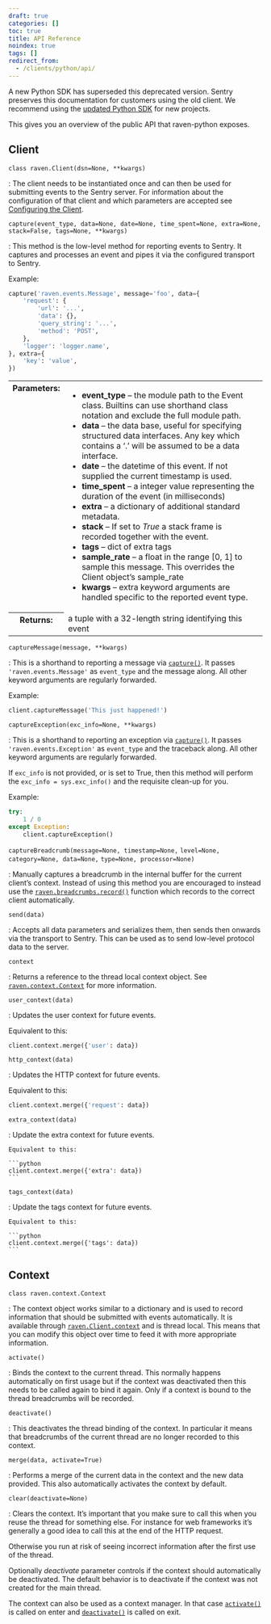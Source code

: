 ```yaml
---
draft: true
categories: []
toc: true
title: API Reference
noindex: true
tags: []
redirect_from:
  - /clients/python/api/
---
```


<Alert level="warning" title="Deprecation Warning">

A new Python SDK has superseded this deprecated version. Sentry preserves this documentation for customers using the old client. We recommend using the [updated Python SDK](/platforms/python/) for new projects.

</Alert>

This gives you an overview of the public API that raven-python exposes.

## Client

<a name="raven.Client" />

`class raven.Client(dsn=None, **kwargs)`

: The client needs to be instantiated once and can then be used for submitting events to the Sentry server. For information about the configuration of that client and which parameters are accepted see [Configuring the Client](/clients/python/advanced/#python-client-config).

<a name="raven.Client.capture" />

`capture(event_type, data=None, date=None, time_spent=None, extra=None, stack=False, tags=None, **kwargs)`

: This method is the low-level method for reporting events to Sentry. It captures and processes an event and pipes it via the configured transport to Sentry.

Example:

```python
capture('raven.events.Message', message='foo', data={
    'request': {
        'url': '...',
        'data': {},
        'query_string': '...',
        'method': 'POST',
    },
    'logger': 'logger.name',
}, extra={
    'key': 'value',
})
```

<table class="table">
  <tbody valign="top">
    <tr>
      <th>Parameters:</th>
      <td>
        <ul>
          <li>
            <strong>event_type</strong> – the module path to the Event class.
            Builtins can use shorthand class notation and exclude the full
            module path.
          </li>
          <li>
            <strong>data</strong> – the data base, useful for specifying
            structured data interfaces. Any key which contains a ‘.’ will be
            assumed to be a data interface.
          </li>
          <li>
            <strong>date</strong> – the datetime of this event. If not supplied
            the current timestamp is used.
          </li>
          <li>
            <strong>time_spent</strong> – a integer value representing the
            duration of the event (in milliseconds)
          </li>
          <li>
            <strong>extra</strong> – a dictionary of additional standard
            metadata.
          </li>
          <li>
            <strong>stack</strong> – If set to <cite>True</cite> a stack frame
            is recorded together with the event.
          </li>
          <li>
            <strong>tags</strong> – dict of extra tags
          </li>
          <li>
            <strong>sample_rate</strong> – a float in the range [0, 1] to sample
            this message. This overrides the Client object’s sample_rate
          </li>
          <li>
            <strong>kwargs</strong> – extra keyword arguments are handled
            specific to the reported event type.
          </li>
        </ul>
      </td>
    </tr>
    <tr>
      <th>Returns:</th>
      <td>a tuple with a 32-length string identifying this event</td>
    </tr>
  </tbody>
</table>

<a name="raven.Client.captureMessage" />

`captureMessage(message, **kwargs)`

: This is a shorthand to reporting a message via [`capture()`](#raven.Client.capture "raven.Client.capture"). It passes `'raven.events.Message'` as `event_type` and the message along. All other keyword arguments are regularly forwarded.

Example:

```python
client.captureMessage('This just happened!')
```

<a name="raven.Client.captureException" />

`captureException(exc_info=None, **kwargs)`

: This is a shorthand to reporting an exception via [`capture()`](#raven.Client.capture "raven.Client.capture"). It passes `'raven.events.Exception'` as `event_type` and the traceback along. All other keyword arguments are regularly forwarded.

If `exc_info` is not provided, or is set to True, then this method will perform the `exc_info = sys.exc_info()` and the requisite clean-up for you.

Example:

```python
try:
    1 / 0
except Exception:
    client.captureException()
```

<a name="raven.Client.captureBreadcrumb" />

`captureBreadcrumb(message=None, timestamp=None,`
`level=None, category=None, data=None,`
`type=None, processor=None)`

: Manually captures a breadcrumb in the internal buffer for the current client’s context. Instead of using this method you are encouraged to instead use the [`raven.breadcrumbs.record()`](/clients/python/breadcrumbs/#raven.breadcrumbs.record) function which records to the correct client automatically.

<a name="raven.Client.send" />

`send(data)`

: Accepts all data parameters and serializes them, then sends then onwards via the transport to Sentry. This can be used as to send low-level protocol data to the server.

<a name="raven.Client.context" />

`context`

: Returns a reference to the thread local context object. See [`raven.context.Context`](#raven.context.Context "raven.context.Context") for more information.

<a name="raven.Client.user_context" />

`user_context(data)`

: Updates the user context for future events.

Equivalent to this:

```python
client.context.merge({'user': data})
```

<a name="raven.Client.http_context" />

`http_context(data)`

: Updates the HTTP context for future events.

Equivalent to this:

```python
client.context.merge({'request': data})
```

<a name="raven.client.extra_context" />

`extra_context(data)`

: Update the extra context for future events.

    Equivalent to this:

    ```python
    client.context.merge({'extra': data})
    ```

<a name="raven.Client.tags_context" />

`tags_context(data)`

: Update the tags context for future events.

    Equivalent to this:

    ```python
    client.context.merge({'tags': data})
    ```

## Context

<a name="raven.context.Context" />

`class raven.context.Context`

: The context object works similar to a dictionary and is used to record information that should be submitted with events automatically. It is available through [`raven.Client.context`](#raven.Client.context "raven.Client.context") and is thread local. This means that you can modify this object over time to feed it with more appropriate information.

<a name="raven.context.Context.activate" />

`activate()`

: Binds the context to the current thread. This normally happens automatically on first usage but if the context was deactivated then this needs to be called again to bind it again. Only if a context is bound to the thread breadcrumbs will be recorded.

<a name="raven.context.Context.deactivate" />

`deactivate()`

: This deactivates the thread binding of the context. In particular it means that breadcrumbs of the current thread are no longer recorded to this context.

<a name="raven.context.Context.merge" />

`merge(data, activate=True)`

: Performs a merge of the current data in the context and the new data provided. This also automatically activates the context by default.

<a name="raven.context.Context.clear" />

`clear(deactivate=None)`

: Clears the context. It’s important that you make sure to call this when you reuse the thread for something else. For instance for web frameworks it’s generally a good idea to call this at the end of the HTTP request.

Otherwise you run at risk of seeing incorrect information after the first use of the thread.

Optionally _deactivate_ parameter controls if the context should automatically be deactivated. The default behavior is to deactivate if the context was not created for the main thread.

The context can also be used as a context manager. In that case [`activate()`](#raven.context.Context.activate "raven.context.Context.activate") is called on enter and [`deactivate()`](#raven.context.Context.deactivate "raven.context.Context.deactivate") is called on exit.
